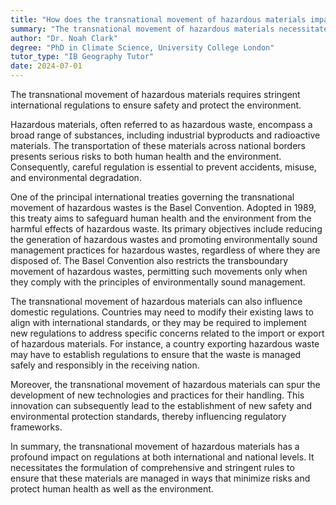 ```yaml
---
title: "How does the transnational movement of hazardous materials impact regulations?"
summary: "The transnational movement of hazardous materials necessitates stringent international regulations to ensure safety and environmental protection."
author: "Dr. Noah Clark"
degree: "PhD in Climate Science, University College London"
tutor_type: "IB Geography Tutor"
date: 2024-07-01
---
```


The transnational movement of hazardous materials requires stringent international regulations to ensure safety and protect the environment.

Hazardous materials, often referred to as hazardous waste, encompass a broad range of substances, including industrial byproducts and radioactive materials. The transportation of these materials across national borders presents serious risks to both human health and the environment. Consequently, careful regulation is essential to prevent accidents, misuse, and environmental degradation.

One of the principal international treaties governing the transnational movement of hazardous wastes is the Basel Convention. Adopted in 1989, this treaty aims to safeguard human health and the environment from the harmful effects of hazardous waste. Its primary objectives include reducing the generation of hazardous wastes and promoting environmentally sound management practices for hazardous wastes, regardless of where they are disposed of. The Basel Convention also restricts the transboundary movement of hazardous wastes, permitting such movements only when they comply with the principles of environmentally sound management.

The transnational movement of hazardous materials can also influence domestic regulations. Countries may need to modify their existing laws to align with international standards, or they may be required to implement new regulations to address specific concerns related to the import or export of hazardous materials. For instance, a country exporting hazardous waste may have to establish regulations to ensure that the waste is managed safely and responsibly in the receiving nation.

Moreover, the transnational movement of hazardous materials can spur the development of new technologies and practices for their handling. This innovation can subsequently lead to the establishment of new safety and environmental protection standards, thereby influencing regulatory frameworks.

In summary, the transnational movement of hazardous materials has a profound impact on regulations at both international and national levels. It necessitates the formulation of comprehensive and stringent rules to ensure that these materials are managed in ways that minimize risks and protect human health as well as the environment.
    